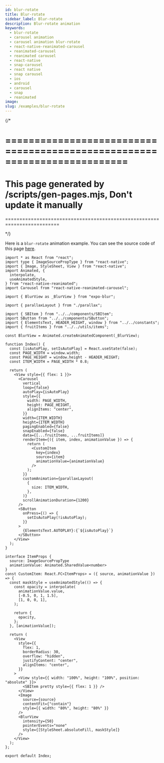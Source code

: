 ```yaml
---
id: blur-rotate
title: Blur-rotate
sidebar_label: Blur-rotate
description: Blur-rotate animation
keywords:
  - blur-rotate
  - carousel animation
  - carousel animation blur-rotate
  - react-native-reanimated-carousel
  - reanimated-carousel
  - reanimated carousel
  - react-native
  - snap-carousel
  - react native
  - snap carousel
  - ios
  - android
  - carousel
  - snap
  - reanimated
image:
slug: /examples/blur-rotate
---
```


{/* 

=========================================================================
=========================================================================
This page generated by /scripts/gen-pages.mjs, Don't update it manually 
=========================================================================
=========================================================================

*/}

Here is a `blur-rotate` animation example. You can see the source code of this page [here](https://github.com/dohooo/react-native-reanimated-carousel/blob/main/example/app/src/pages/blur-rotate/index.tsx).


<Page page='blur-rotate' />

```tsx copy
import * as React from "react";
import type { ImageSourcePropType } from "react-native";
import { Image, StyleSheet, View } from "react-native";
import Animated, {
  interpolate,
  useAnimatedStyle,
} from "react-native-reanimated";
import Carousel from "react-native-reanimated-carousel";

import { BlurView as _BlurView } from "expo-blur";

import { parallaxLayout } from "./parallax";

import { SBItem } from "../../components/SBItem";
import SButton from "../../components/SButton";
import { ElementsText, HEADER_HEIGHT, window } from "../../constants";
import { fruitItems } from "../../utils/items";

const BlurView = Animated.createAnimatedComponent(_BlurView);

function Index() {
  const [isAutoPlay, setIsAutoPlay] = React.useState(false);
  const PAGE_WIDTH = window.width;
  const PAGE_HEIGHT = window.height - HEADER_HEIGHT;
  const ITEM_WIDTH = PAGE_WIDTH * 0.8;

  return (
    <View style={{ flex: 1 }}>
      <Carousel
        vertical
        loop={false}
        autoPlay={isAutoPlay}
        style={{
          width: PAGE_WIDTH,
          height: PAGE_HEIGHT,
          alignItems: "center",
        }}
        width={ITEM_WIDTH}
        height={ITEM_WIDTH}
        pagingEnabled={false}
        snapEnabled={false}
        data={[...fruitItems, ...fruitItems]}
        renderItem={({ item, index, animationValue }) => {
          return (
            <CustomItem
              key={index}
              source={item}
              animationValue={animationValue}
            />
          );
        }}
        customAnimation={parallaxLayout(
          {
            size: ITEM_WIDTH,
          },
        )}
        scrollAnimationDuration={1200}
      />
      <SButton
        onPress={() => {
          setIsAutoPlay(!isAutoPlay);
        }}
      >
        {ElementsText.AUTOPLAY}:{`${isAutoPlay}`}
      </SButton>
    </View>
  );
}

interface ItemProps {
  source: ImageSourcePropType
  animationValue: Animated.SharedValue<number>
}
const CustomItem: React.FC<ItemProps> = ({ source, animationValue }) => {
  const maskStyle = useAnimatedStyle(() => {
    const opacity = interpolate(
      animationValue.value,
      [-0.5, 0, 1, 1.5],
      [1, 0, 0, 1],
    );

    return {
      opacity,
    };
  }, [animationValue]);

  return (
    <View
      style={{
        flex: 1,
        borderRadius: 30,
        overflow: "hidden",
        justifyContent: "center",
        alignItems: "center",
      }}
    >
      <View style={{ width: "100%", height: "100%", position: "absolute" }}>
        <SBItem pretty style={{ flex: 1 }} />
      </View>
      <Image
        source={source}
        contentFit={"contain"}
        style={{ width: "80%", height: "80%" }}
      />
      <BlurView
        intensity={50}
        pointerEvents="none"
        style={[StyleSheet.absoluteFill, maskStyle]}
      />
    </View>
  );
};

export default Index;

```